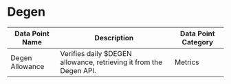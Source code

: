 
# Degen


| Data Point Name | Description | Data Point Category |
|-----------------|-------------|---------------------|
| Degen Allowance | Verifies daily $DEGEN allowance, retrieving it from the Degen API. | <span className="badge badge--primary">Metrics</span> |

